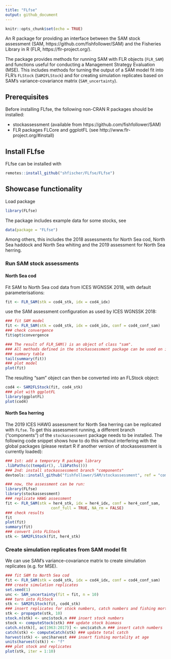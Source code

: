 ```yaml
---
title: "FLfse"
output: github_document
---
```


```r
knitr::opts_chunk$set(echo = TRUE)
```

An R package for providing an interface between the SAM stock assessment (SAM, https://github.com/fishfollower/SAM) and the Fisheries Library in R (FLR, https://flr-project.org/).

The package provides methods for running SAM with FLR objects (`FLR_SAM`) and functions useful for conducting a Management Strategy Evaluation (MSE). This includes methods for turning the output of a SAM model fit into FLR's `FLStock` (`SAM2FLStock`) and for creating simulation replicates based on SAM's variance-covariance matrix (`SAM_uncertainty`).

## Prerequisites

Before installing FLfse, the following non-CRAN R packages should be installed:

* stockassessment (available from https://github.com/fishfollower/SAM)
* FLR packages FLCore and ggplotFL (see http://www.flr-project.org/#install)

## Install FLfse

FLfse can be installed with
```R
remotes::install_github("shfischer/FLfse/FLfse")
```
## Showcase functionality
Load package
```r
library(FLfse)
```
The package includes example data for some stocks, see
```R
data(package = "FLfse")
```
Among others, this includes the 2018 assessments for North Sea cod, North Sea haddock and North Sea whiting and the 2019 assessment for North Sea herring.

### Run SAM stock assessments
#### North Sea cod
Fit SAM to North Sea cod data from ICES WGNSSK 2018, with default parameterisations:
```R
fit <- FLR_SAM(stk = cod4_stk, idx = cod4_idx)
```
use the SAM assessment configuration as used by ICES WGNSSK 2018:
```r
### fit SAM model
fit <- FLR_SAM(stk = cod4_stk, idx = cod4_idx, conf = cod4_conf_sam)
### check convergence
fit$opt$convergence

### The result of FLR_SAM() is an object of class "sam". 
### All methods defined in the stockassessment package can be used on it.
### summary table
tail(summary(fit))
### plot model
plot(fit)
```
The resulting "sam" object can then be converted into an FLStock object:
```R
cod4 <- SAM2FLStock(fit, cod4_stk)
### plot with ggplotFL
library(ggplotFL)
plot(cod4)
```

#### North Sea herring

The 2019 ICES HAWG assessment for North Sea herring can be replicated with `FLfse`.
To get this assessment running, a different branch ("components") of the `stockassessment` package needs to be installed.
The following code snippet shows how to do this without interfering with the global packages (please restart R if another version of stockassessment is currently loaded):

```R
### 1st: add a temporary R package library 
.libPaths(c(tempdir(), .libPaths()))
### 2nd: install stockassessment branch "components"
devtools::install_github("fishfollower/SAM/stockassessment", ref = "components")

### now, the assessment can be run:
library(FLfse)
library(stockassessment)
### replicate HAWG assessment
fit <- FLR_SAM(stk = her4_stk, idx = her4_idx, conf = her4_conf_sam, 
                    conf_full = TRUE, NA_rm = FALSE)
### check results
fit
plot(fit)
summary(fit)
### convert into FLStock
stk <- SAM2FLStock(fit, her4_stk)
```

### Create simulation replicates from SAM model fit

We can use SAM's variance-covariance matrix to create simulation replicates (e.g. for MSE).

```r
### fit SAM to North Sea cod
fit <- FLR_SAM(stk = cod4_stk, idx = cod4_idx, conf = cod4_conf_sam)
### create simulation replicates
set.seed(1)
unc <- SAM_uncertainty(fit = fit, n = 10)
### turn into FLStock
stk <- SAM2FLStock(fit, cod4_stk)
### insert replicates for stock numbers, catch numbers and fishing mortality
stk <- propagate(stk, 10)
stock.n(stk) <- unc$stock.n ### insert stock numbers
stock <- computeStock(stk) ### update stock biomass
catch.n(stk)[, ac(1963:2017)] <- unc$catch.n ### insert catch numbers
catch(stk) <- computeCatch(stk) ### update total catch
harvest(stk) <- unc$harvest ### insert fishing mortality at age
units(harvest(stk)) <- "f"
### plot stock and replicates
plot(stk, iter = 1:10)
```
